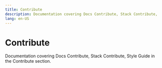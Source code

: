 ```yaml
---
title: Contribute
description: Documentation covering Docs Contribute, Stack Contribute, Style Guide in the Contribute section.
lang: en-US
---
```



# Contribute

Documentation covering Docs Contribute, Stack Contribute, Style Guide in the Contribute section.

<Cards>
  <Card title="Contribute to Metal L2 Docs" href="/connect/contribute/docs-contribute" />
  <Card title="Docs style guide" href="/connect/contribute/style-guide" />
</Cards>
